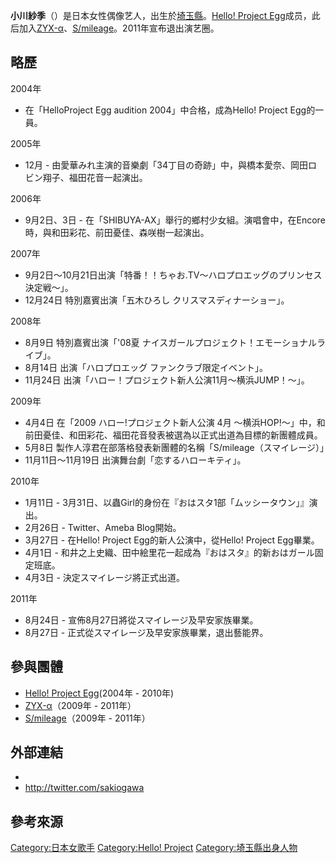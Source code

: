 {{multiple issues|
{{Copyedit translation|time=2018-12-18T03:09:40+00:00}}
{{blpunsourced|time=2018-12-18T03:09:40+00:00}}
{{roughtranslation|time=2018-12-18T03:09:40+00:00}}
}}

{{藝人
| 姓名 = 小川紗季
| 類型 = 歌手
| 暱稱 = {{lang|ja|サキチィ}}
| 出生日期 = {{Birth date and age|year=1996|month=11|day=18}}
| 出生地點 = [[日本|日本]][[埼玉縣|埼玉縣]]
| 相關團體 = [[Hello!_Project_Egg|Hello! Project Egg]]<br />[[ZYX-α|ZYX-α]]<br/>[[S/mileage|S/mileage]]
}}
{{japanese|japanese=小川 紗季|kana=おがわ さき|romaji=Ogawa Saki}}

'''小川紗季'''（{{bd|1996年|11月18日|catIdx=Ogawa Saki}}）是日本女性偶像艺人，出生於[[埼玉縣|埼玉縣]]。[[Hello!_Project_Egg|Hello! Project Egg]]成员，此后加入[[ZYX-α|ZYX-α]]、[[S/mileage|S/mileage]]。2011年宣布退出演艺圈。

== 略歷 ==
;2004年
* 在「HelloProject Egg audition 2004」中合格，成為Hello! Project Egg的一員。
;2005年
*12月 - 由愛華みれ主演的音樂劇「34丁目の奇跡」中，與橋本愛奈、岡田ロビン翔子、福田花音一起演出。 
;2006年
* 9月2日、3日 - 在「SHIBUYA-AX」舉行的鄉村少女組。演唱會中，在Encore時，與和田彩花、前田憂佳、森咲樹一起演出。 
;2007年
* 9月2日～10月21日出演「特番！！ちゃお.TV～ハロプロエッグのプリンセス決定戦～」。 
* 12月24日 特別嘉賓出演「五木ひろし クリスマスディナーショー」。 
;2008年
* 8月9日 特別嘉賓出演「'08夏 ナイスガールプロジェクト！エモーショナルライブ」。 
* 8月14日 出演「ハロプロエッグ ファンクラブ限定イベント」。 
* 11月24日 出演「ハロー！プロジェクト新人公演11月～横浜JUMP！～」。 
;2009年
* 4月4日 在「2009 ハロー!プロジェクト新人公演 4月 〜横浜HOP!〜」中，和前田憂佳、和田彩花、福田花音發表被選為以正式出道為目標的新團體成員。 
* 5月8日 製作人淳君在部落格發表新團體的名稱「S/mileage（スマイレージ）」 
* 11月11日～11月19日 出演舞台劇「恋するハローキティ」。 
;2010年
* 1月11日 - 3月31日、以蟲Girl的身份在『おはスタ1部「ムッシータウン」』演出。 
* 2月26日 - Twitter、Ameba Blog開始。 
* 3月27日 - 在Hello! Project Egg的新人公演中，從Hello! Project Egg畢業。 
* 4月1日 - 和井之上史織、田中絵里花一起成為『おはスタ』的新おはガール固定班底。 
* 4月3日 - 決定スマイレージ將正式出道。
;2011年
* 8月24日 - 宣佈8月27日將從スマイレージ及早安家族畢業。
* 8月27日 - 正式從スマイレージ及早安家族畢業，退出藝能界。

== 參與團體 ==
*[[Hello!_Project_Egg|Hello! Project Egg]](2004年 - 2010年)
*[[ZYX-α|ZYX-α]]（2009年 - 2011年）
*[[S/mileage|S/mileage]]（2009年 - 2011年）

== 外部連結 ==
*[https://web.archive.org/web/20100525082205/http://ameblo.jp/ogawa-saki/ {{lang|ja|小川紗季オフィシャルブログ}}]
*http://twitter.com/sakiogawa {{Wayback|url=http://twitter.com/sakiogawa |date=20200523172520 }}

== 參考來源 ==
{{reflist}}

{{早安家族}}
{{DEFAULTSORT:Ogawa Saki}}
[[Category:日本女歌手|Category:日本女歌手]]
[[Category:Hello!_Project|Category:Hello! Project]]
[[Category:埼玉縣出身人物|Category:埼玉縣出身人物]]